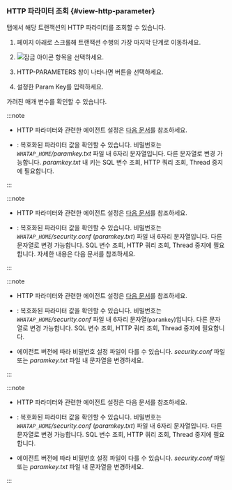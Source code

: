 ### HTTP 파라미터 조회 {#view-http-parameter}

<Cmdname sid="TTL06126" className="uitext" /> 탭에서 해당 트랜잭션의 HTTP 파라미터를 조회할 수 있습니다. 

1. 페이지 아래로 스크롤해 트랜잭션 수행의 가장 마지막 단계로 이동하세요. 

1. ![잠금 아이콘](/img/ic-lock.svg) <Cmdname sid="TTL06520" className="uitext" /> 항목을 선택하세요.

1. <UI>HTTP-PARAMETERS</UI> 창이 나타나면 <Cmdname sid="BTN06764" className="uitext" /> 버튼을 선택하세요.

1. 설정한 Param Key를 입력하세요.

가려진 매개 변수를 확인할 수 있습니다.

<Xclude product='java,kubernetes,php,golang'>

:::note

* HTTP 파라미터와 관련한 에이전트 설정은 [다음 문서](agent-transaction#profile_http_parameter)를 참조하세요.

* <Cmdname sid="BTN06764" className="uitext" />: 복호화된 파라미터 값을 확인할 수 있습니다. 비밀번호는 <em><code>WHATAP_HOME</code>/paramkey.txt</em> 파일 내 6자리 문자열입니다. 다른 문자열로 변경 가능합니다. <em>paramkey.txt</em> 내 키는 SQL 변수 조회, HTTP 쿼리 조회, Thread 중지에 필요합니다.

:::

</Xclude>

<InDoc product='java'>

:::note

* HTTP 파라미터와 관련한 에이전트 설정은 [다음 문서](agent-transaction#profile_http_parameter)를 참조하세요.

* <Cmdname sid="BTN06764" className="uitext" />: 복호화된 파라미터 값을 확인할 수 있습니다. 비밀번호는 <em><code>WHATAP_HOME</code>/security.conf</em> (<em>paramkey.txt</em>) 파일 내 6자리 문자열입니다. 다른 문자열로 변경 가능합니다. SQL 변수 조회, HTTP 쿼리 조회, Thread 중지에 필요합니다. 자세한 내용은 <Link to="install-agent#security">다음 문서</Link>를 참조하세요.

:::

</InDoc>

<InDoc product='php,golang'>

:::note

* HTTP 파라미터와 관련한 에이전트 설정은 [다음 문서](agent-transaction#profile_http_parameter)를 참조하세요.

* <Cmdname sid="BTN06764" className="uitext" />: 복호화된 파라미터 값을 확인할 수 있습니다. 비밀번호는 <em><code>WHATAP_HOME</code>/security.conf</em> 파일 내 6자리 문자열(`paramkey`)입니다. 다른 문자열로 변경 가능합니다. SQL 변수 조회, HTTP 쿼리 조회, Thread 중지에 필요합니다.

* 에이전트 버전에 따라 비밀번호 설정 파일이 다를 수 있습니다. *security.conf* 파일 또는 *paramkey.txt* 파일 내 문자열을 변경하세요.

:::

</InDoc>

<InDoc product='kubernetes'>

:::note

* HTTP 파라미터와 관련한 에이전트 설정은 <Link to="../java/agent-transaction#profile_http_parameter" target="_blank">다음 문서</Link>를 참조하세요.

* <Cmdname sid="BTN06764" className="uitext" />: 복호화된 파라미터 값을 확인할 수 있습니다. 비밀번호는 <em><code>WHATAP_HOME</code>/security.conf</em> (<em>paramkey.txt</em>) 파일 내 6자리 문자열입니다. 다른 문자열로 변경 가능합니다. SQL 변수 조회, HTTP 쿼리 조회, Thread 중지에 필요합니다.

* 에이전트 버전에 따라 비밀번호 설정 파일이 다를 수 있습니다. *security.conf* 파일 또는 *paramkey.txt* 파일 내 문자열을 변경하세요.

:::

</InDoc>